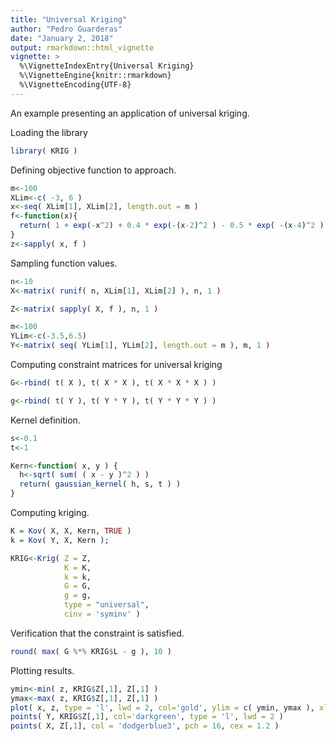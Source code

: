 ```yaml
---
title: "Universal Kriging"
author: "Pedro Guarderas"
date: "January 2, 2018"
output: rmarkdown::html_vignette
vignette: >
  %\VignetteIndexEntry{Universal Kriging}
  %\VignetteEngine{knitr::rmarkdown}
  %\VignetteEncoding{UTF-8}
---
```


An example presenting an application of universal kriging.

Loading the library
```r
library( KRIG )
```

Defining objective function to approach.
```r
m<-100
XLim<-c( -3, 6 )
x<-seq( XLim[1], XLim[2], length.out = m )
f<-function(x){
  return( 1 + exp(-x^2) + 0.4 * exp(-(x-2)^2 ) - 0.5 * exp( -(x-4)^2 ) ) 
}
z<-sapply( x, f )
```

Sampling function values.
```r
n<-10
X<-matrix( runif( n, XLim[1], XLim[2] ), n, 1 )

Z<-matrix( sapply( X, f ), n, 1 )

m<-100
YLim<-c(-3.5,6.5)
Y<-matrix( seq( YLim[1], YLim[2], length.out = m ), m, 1 )
```

Computing constraint matrices for universal kriging
```r
G<-rbind( t( X ), t( X * X ), t( X * X * X ) )

g<-rbind( t( Y ), t( Y * Y ), t( Y * Y * Y ) )
```

Kernel definition.
```r
s<-0.1
t<-1

Kern<-function( x, y ) {
  h<-sqrt( sum( ( x - y )^2 ) )
  return( gaussian_kernel( h, s, t ) )
}
```

Computing kriging.
```r
K = Kov( X, X, Kern, TRUE )
k = Kov( Y, X, Kern );

KRIG<-Krig( Z = Z,
            K = K, 
            k = k,
            G = G,
            g = g,
            type = "universal", 
            cinv = 'syminv' )
```

Verification that the constraint is satisfied.
```r
round( max( G %*% KRIG$L - g ), 10 )
```

Plotting results.
```r
ymin<-min( z, KRIG$Z[,1], Z[,1] )
ymax<-max( z, KRIG$Z[,1], Z[,1] )
plot( x, z, type = 'l', lwd = 2, col='gold', ylim = c( ymin, ymax ), xlim = YLim )
points( Y, KRIG$Z[,1], col='darkgreen', type = 'l', lwd = 2 )
points( X, Z[,1], col = 'dodgerblue3', pch = 16, cex = 1.2 )
```
